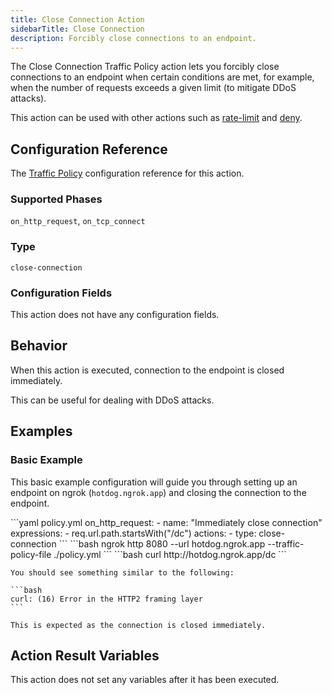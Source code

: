 ```yaml
---
title: Close Connection Action
sidebarTitle: Close Connection
description: Forcibly close connections to an endpoint.
---
```


The Close Connection Traffic Policy action lets you forcibly close connections 
to an endpoint when certain conditions are met, for example, when the number of 
requests exceeds a given limit (to mitigate DDoS attacks).

This action can be used with other actions such as [rate-limit](/traffic-policy/actions/rate-limit) and [deny](/traffic-policy/actions/deny).


## Configuration Reference

The [Traffic Policy](/traffic-policy/) configuration reference for this action.

### Supported Phases

`on_http_request`, `on_tcp_connect`

### Type

`close-connection`

### Configuration Fields

<Note>This action does not have any configuration fields.</Note>

## Behavior

When this action is executed, connection to the endpoint is closed immediately.

This can be useful for dealing with DDoS attacks.

## Examples

### Basic Example

This basic example configuration will guide you through setting up an endpoint on ngrok (`hotdog.ngrok.app`) and closing the connection to the endpoint.

<Steps>
  <Step title="Save the following traffic policy document to a file called policy.yml">
    ```yaml policy.yml
    on_http_request:
    - name: "Immediately close connection"
      expressions:
        - req.url.path.startsWith("/dc")
      actions:
        - type: close-connection
    ```
  </Step>

  <Step title="Start the endpoint with the traffic policy">
    ```bash
    ngrok http 8080 --url hotdog.ngrok.app --traffic-policy-file ./policy.yml
    ```
  </Step>

  <Step title="Send a request to the endpoint">
    ```bash
    curl http://hotdog.ngrok.app/dc
    ```

    You should see something similar to the following:

    ```bash
    curl: (16) Error in the HTTP2 framing layer
    ```

    This is expected as the connection is closed immediately.
  </Step>
</Steps>

## Action Result Variables

<ActionVariablesDescription />


<Note>This action does not set any variables after it has been executed.</Note>
